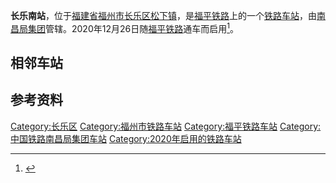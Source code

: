 {{Infobox China railway station
|车站名称= 长乐南站
|图片= 
|图片介绍= 
|其他名称=
|车站拼音= Changlenan Zhan
|英文名称= Changlenan Railway Station
|车站代码= 
|电报码= CVS
|拼音码= CLN
|车站类型= 客运站
|技术性质= 
|业务性质= 客运站
|始建时间= 
|开通运营= 2020年12月26日<ref name="启用" />
|撤销年份=
|车站位置= [[福建省|福建省]][[福州市|福州市]][[长乐区|长乐区]]
|坐标= 
|归属= [[南昌局集团|南昌局集团]]
|线路= [[福平铁路|福平铁路]]（[[京台高铁|京台高铁]]）
|车站等级= 
|使用状态= 
|股道数目= 4
|正线= 
|到发线= 
|其它线=
|月台数目= 2
|侧式站台= 
|岛式站台= 
|站台面=
|网站=
|站线配置图 = 
|站线配置图宽度= 
}}
'''长乐南站'''，位于[[福建省|福建省]][[福州市|福州市]][[长乐区|长乐区]][[松下镇|松下镇]]，是[[福平铁路|福平铁路]]上的一个[[铁路车站|铁路车站]]，由[[南昌局集团|南昌局集团]]管辖。2020年12月26日随[[福平铁路|福平铁路]]通车而启用<ref name="启用">{{Cite web|url=https://mp.weixin.qq.com/s/wzOr7RPSVgxHZq5oaHK-fQ|title=官宣！这条跨海铁路明天开通运营！|accessdate=2020-12-25|work=mp.weixin.qq.com|archive-date=2021-01-21|archive-url=https://web.archive.org/web/20210121223557/https://mp.weixin.qq.com/s/wzOr7RPSVgxHZq5oaHK-fQ|dead-url=no}}</ref>。

== 相邻车站 ==
{{Start rail box|[[File:China_Railways.svg|16px]] [[中国铁路|中国铁路]]}}
{{s-inop|[[长乐东站|长乐东站]]|{{站|福州}}方向}}
{{s-line|[[福平铁路|福平铁路]]<br /> ← 12km 长乐南站 31km →}}
{{s-inop|[[平潭站|平潭站]]|{{站|平潭}}方向}}
{{End box}}

==参考资料==
{{Reflist}}

{{福平铁路}}
[[Category:长乐区|Category:长乐区]]
[[Category:福州市铁路车站|Category:福州市铁路车站]]
[[Category:福平铁路车站|Category:福平铁路车站]]
[[Category:中国铁路南昌局集团车站|Category:中国铁路南昌局集团车站]]
[[Category:2020年启用的铁路车站|Category:2020年启用的铁路车站]]